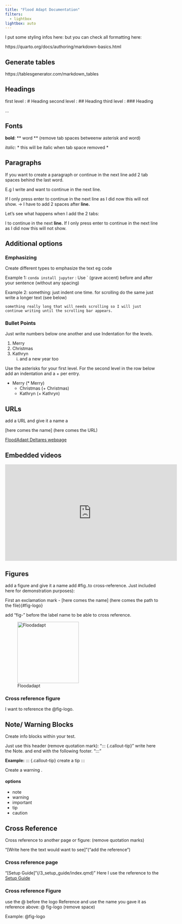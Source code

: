 ```yaml
---
title: "Flood Adapt Documentation"
filters:
  - lightbox
lightbox: auto
---
```


I put some styling infos here:
but you can check all formatting here:

https://quarto.org/docs/authoring/markdown-basics.html

## Generate tables
https://tablesgenerator.com/markdown_tables

## Headings

first level : # Heading
second level : ## Heading
third level : ### Heading

...

## Fonts

**bold**: ** word ** (remove tab spaces betweenw asterisk and word)

*italic*:  * this will be italic when tab space removed *

## Paragraphs
If you want to create a paragraph or continue in the next line add 2 tab spaces behind the last word.

E.g I write and want to continue in the next line.

If I only press enter to continue in the next line as I did now this will not show.
-> I have to add 2 spaces after **line.**

Let's see what happens when I add the 2 tabs:

I to continue in the next **line.**
If I only press enter to continue in the next line as I did now this will not show.

## Additional options

### Emphasizing
Create different types to emphasize the text eg code

Example 1: `conda install jupyter`  : Use ` (grave accent) before and after your sentence (without any spacing)

Example 2:
    something: just indent one time. for scrolling do the same just write a longer text (see below)

    something really long that will needs scrolling so I will just continue writing until the scrolling bar appears.

### Bullet Points
Just write numbers below one another and use Indentation for the levels.

1. Merry
2. Christmas
3. Kathryn
    i) and a new year too

Use the asterisks for your first level. For the second level in the row below add an indentation and a + per entry.

* Merry  (* Merry)
    + Christmas   (+ Christmas)
    + Kathryn     (+ Kathryn)

## URLs

add a URL and give it a name a

[here comes the name] (here comes the URL)


[FloodAdapt Deltares webpage](https://www.deltares.nl/en/software-and-data/products/floodadapt)

## Embedded videos
<iframe width="560" height="315" src="https://www.youtube.com/embed/VYd-G7yE0o4" frameborder="0" allow="accelerometer; autoplay; clipboard-write; encrypted-media; gyroscope; picture-in-picture" allowfullscreen></iframe>


## Figures

add a figure and give it a name add #fig..to cross-reference.  Just included here for demonstration purposes):

First an exclamation mark - [here comes the name] (here comes the path to the file){#fig-logo}

add "fig-" before the label name to be able to cross reference.

![Floodadapt](../_static/logo.png){#fig-logo width=200px height=200px}

### Cross reference figure
I want to reference the @fig-logo.

## Note/ Warning Blocks

Create info blocks within your test.

Just use this header (remove quotation mark):
"::: {.callout-tip}"
write here the Note. and end with the following footer.
":::"

**Example:**
::: {.callout-tip}
create a tip
:::

::: {.callout-warning}
Create a warning .
:::

#### options
* note
* warning
* important
* tip
* caution


## Cross Reference
Cross reference to another page or figure:
(remove quotation marks)

"[Write here the text would want to see]"("add the reference")

### Cross reference page
"[Setup Guide]"(/3_setup_guide/index.qmd)"
Here I use the reference to the [Setup Guide](/3_setup_guide/index.qmd)

### Cross reference Figure
use the @ before the logo Reference and use the name you gave it as reference above:
@ fig-logo (remove space)

Example:
@fig-logo

